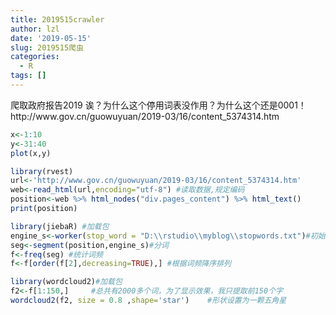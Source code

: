 ```yaml
---
title: 2019515crawler
author: lzl
date: '2019-05-15'
slug: 2019515爬虫
categories:
  - R
tags: []
---
```

爬取政府报告2019
诶？为什么这个停用词表没作用？为什么这个还是0001！
http://www.gov.cn/guowuyuan/2019-03/16/content_5374314.htm
```r
x<-1:10
y<-31:40
plot(x,y)
```

```r
library(rvest)
url<-'http://www.gov.cn/guowuyuan/2019-03/16/content_5374314.htm'
web<-read_html(url,encoding="utf-8") #读取数据,规定编码
position<-web %>% html_nodes("div.pages_content") %>% html_text()
print(position)
```
```r
library(jiebaR) #加载包
engine_s<-worker(stop_word = "D:\\rstudio\\myblog\\stopwords.txt")#初始化分词引擎并加载停用词。  
seg<-segment(position,engine_s)#分词  
f<-freq(seg) #统计词频  
f<-f[order(f[2],decreasing=TRUE),] #根据词频降序排列
```
```r
library(wordcloud2)#加载包
f2<-f[1:150,]     #总共有2000多个词，为了显示效果，我只提取前150个字
wordcloud2(f2, size = 0.8 ,shape='star')    #形状设置为一颗五角星
```






